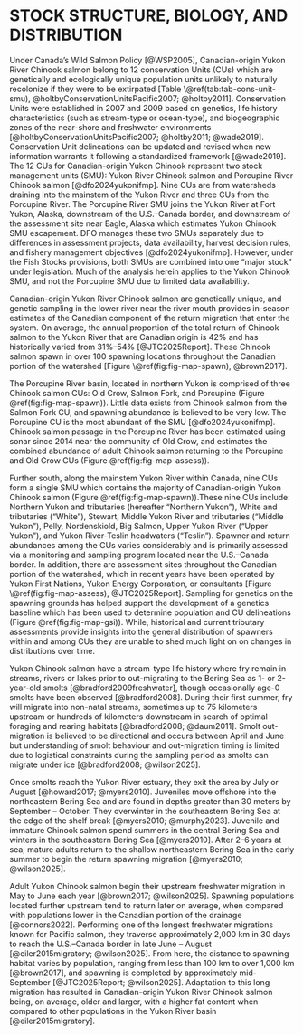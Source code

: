 # STOCK STRUCTURE, BIOLOGY, AND DISTRIBUTION {#sec:stock}

Under Canada’s Wild Salmon Policy [@WSP2005], Canadian-origin Yukon River Chinook salmon belong to 12 conservation Units (CUs) which are genetically and ecologically unique population units unlikely to naturally recolonize if they were to be extirpated [Table \@ref(tab:tab-cons-unit-smu), @holtbyConservationUnitsPacific2007; @holtby2011]. Conservation Units were established in 2007 and 2009 based on genetics, life history characteristics (such as stream-type or ocean-type), and biogeographic zones of the near-shore and freshwater environments [@holtbyConservationUnitsPacific2007; @holtby2011; @wade2019]. Conservation Unit delineations can be updated and revised when new information warrants it following a standardized framework [@wade2019]. The 12 CUs for Canadian-origin Yukon Chinook represent two stock management units (SMU): Yukon River Chinook salmon and Porcupine River Chinook salmon [@dfo2024yukonifmp]. Nine CUs are from watersheds draining into the mainstem of the Yukon River and three CUs from the Porcupine River. The Porcupine River SMU joins the Yukon River at Fort Yukon, Alaska, downstream of the U.S.--Canada border, and downstream of the assessment site near Eagle, Alaska which estimates Yukon Chinook SMU escapement. DFO manages these two SMUs separately due to differences in assessment projects, data availability, harvest decision rules, and fishery management objectives [@dfo2024yukonifmp]. However, under the Fish Stocks provisions, both SMUs are combined into one "major stock" under legislation. Much of the analysis herein applies to the Yukon Chinook SMU, and not the Porcupine SMU due to limited data availability. 

Canadian-origin Yukon River Chinook salmon are genetically unique, and genetic sampling in the lower river near the river mouth provides in-season estimates of the Canadian component of the return migration that enter the system. On average, the annual proportion of the total return of Chinook salmon to the Yukon River that are Canadian origin is 42% and has historically varied from 31%--54% [@JTC2025Report]. These Chinook salmon spawn in over 100 spawning locations throughout the Canadian portion of the watershed [Figure \@ref(fig:fig-map-spawn), @brown2017].

The Porcupine River basin, located in northern Yukon is comprised of three Chinook salmon CUs: Old Crow, Salmon Fork, and Porcupine (Figure \@ref(fig:fig-map-spawn)). Little data exists from Chinook salmon from the Salmon Fork CU, and spawning abundance is believed to be very low. The Porcupine CU is the most abundant of the SMU [@dfo2024yukonifmp]. Chinook salmon passage in the Porcupine River has been estimated using sonar since 2014 near the community of Old Crow, and estimates the combined abundance of adult Chinook salmon returning to the Porcupine and Old Crow CUs (Figure \@ref(fig:fig-map-assess)). 

Further south, along the mainstem Yukon River within Canada, nine CUs form a single SMU which contains the majority of Canadian-origin Yukon Chinook salmon (Figure \@ref(fig:fig-map-spawn)).These nine CUs include: Northern Yukon and tributaries (hereafter "Northern Yukon"), White and tributaries ("White"), Stewart, Middle Yukon River and tributaries ("Middle Yukon"), Pelly, Nordenskiold, Big Salmon, Upper Yukon River ("Upper Yukon"), and Yukon River-Teslin headwaters ("Teslin"). Spawner and return abundances among the CUs varies considerably and is primarily assessed via a monitoring and sampling program located near the U.S.--Canada border. In addition, there are assessment sites throughout the Canadian portion of the watershed, which in recent years have been operated by Yukon First Nations, Yukon Energy Corporation, or consultants [Figure \@ref(fig:fig-map-assess), @JTC2025Report]. Sampling for genetics on the spawning grounds has helped support the development of a genetics baseline which has been used to determine population and CU delineations (Figure \@ref(fig:fig-map-gsi)). While, historical and current tributary assessments provide insights into the general distribution of spawners within and among CUs they are unable to shed much light on on changes in distributions over time.

Yukon Chinook salmon have a stream-type life history where fry remain in streams, rivers or lakes prior to out-migrating to the Bering Sea as 1- or 2-year-old smolts [@bradford2009freshwater], though occasionally age-0 smolts have been observed [@bradford2008]. During their first summer, fry will migrate into non-natal streams, sometimes up to 75 kilometers upstream or hundreds of kilometers downstream in search of optimal foraging and rearing habitats [@bradford2008; @daum2011]. Smolt out-migration is believed to be directional and occurs between April and June but understanding of smolt behaviour and out-migration timing is limited due to logistical constraints during the sampling period as smolts can migrate under ice [@bradford2008; @wilson2025].

Once smolts reach the Yukon River estuary, they exit the area by July or August [@howard2017; @myers2010]. Juveniles move offshore into the northeastern Bering Sea and are found in depths greater than 30 meters by September – October. They overwinter in the southeastern Bering Sea at the edge of the shelf break [@myers2010; @murphy2023]. Juvenile and immature Chinook salmon spend summers in the central Bering Sea and winters in the southeastern Bering Sea [@myers2010]. After  2--6 years at sea, mature adults return to the shallow northeastern Bering Sea in the early summer to begin the return spawning migration [@myers2010; @wilson2025]. 

Adult Yukon Chinook salmon begin their upstream freshwater migration in May to June each year [@brown2017; @wilson2025]. Spawning populations located further upstream tend to return later on average, when compared with populations lower in the Canadian portion of the drainage [@connors2022]. Performing one of the longest freshwater migrations known for Pacific salmon, they traverse approximately 2,000 km in 30 days to reach the U.S.--Canada border in late June – August [@eiler2015migratory; @wilson2025]. From here, the distance to spawning habitat varies by population, ranging from less than 100 km to over 1,000 km [@brown2017], and spawning is completed by approximately mid-September [@JTC2025Report; @wilson2025]. Adaptation to this long migration has resulted in Canadian-origin Yukon River Chinook salmon being, on average, older and larger, with a higher fat content when compared to other populations in the Yukon River basin [@eiler2015migratory].
